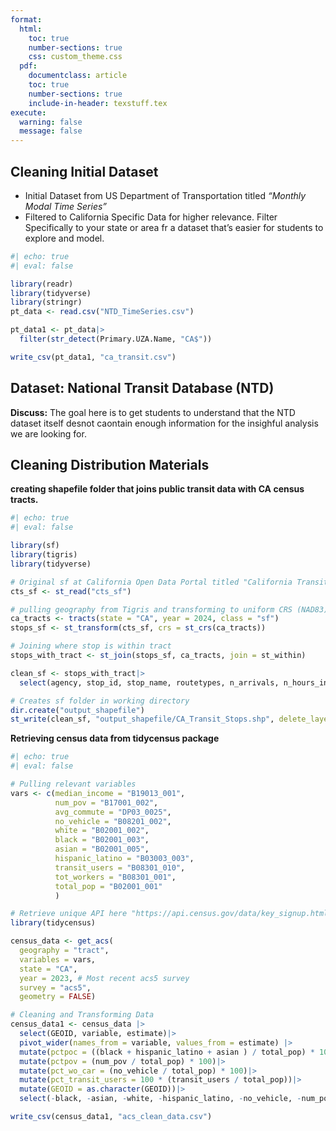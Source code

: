 ```yaml
---
format:
  html:
    toc: true
    number-sections: true
    css: custom_theme.css
  pdf:
    documentclass: article
    toc: true
    number-sections: true
    include-in-header: texstuff.tex
execute: 
  warning: false
  message: false
---
```


## Cleaning Initial Dataset

- Initial Dataset from US Department of Transportation titled *"Monthly Modal Time Series"*
- Filtered to California Specific Data for higher relevance. Filter Specifically to your state or area fr a dataset that's easier for students to explore and model. 

```r
#| echo: true
#| eval: false

library(readr)
library(tidyverse)
library(stringr)
pt_data <- read.csv("NTD_TimeSeries.csv")

pt_data1 <- pt_data|>
  filter(str_detect(Primary.UZA.Name, "CA$"))

write_csv(pt_data1, "ca_transit.csv")
```

## Dataset: National Transit Database (NTD)

**Discuss:** The goal here is to get students to understand that the NTD dataset itself desnot caontain enough information for the insighful analysis we are looking for. 

## Cleaning Distribution Materials 

**creating shapefile folder that joins public transit data with CA census tracts.**
```r
#| echo: true
#| eval: false

library(sf)
library(tigris)
library(tidyverse)

# Original sf at California Open Data Portal titled "California Transit Stops"
cts_sf <- st_read("cts_sf")

# pulling geography from Tigris and transforming to uniform CRS (NAD83)
ca_tracts <- tracts(state = "CA", year = 2024, class = "sf")
stops_sf <- st_transform(cts_sf, crs = st_crs(ca_tracts))

# Joining where stop is within tract
stops_with_tract <- st_join(stops_sf, ca_tracts, join = st_within)

clean_sf <- stops_with_tract|>
  select(agency, stop_id, stop_name, routetypes, n_arrivals, n_hours_in, district_n, COUNTYFP, TRACTCE, GEOID, geometry)

# Creates sf folder in working directory
dir.create("output_shapefile")
st_write(clean_sf, "output_shapefile/CA_Transit_Stops.shp", delete_layer = TRUE)
```

**Retrieving census data from tidycensus package**
```r
#| echo: true
#| eval: false

# Pulling relevant variables
vars <- c(median_income = "B19013_001",
          num_pov = "B17001_002",
          avg_commute = "DP03_0025",
          no_vehicle = "B08201_002",
          white = "B02001_002",
          black = "B02001_003",
          asian = "B02001_005",
          hispanic_latino = "B03003_003",
          transit_users = "B08301_010",
          tot_workers = "B08301_001",
          total_pop = "B02001_001"
          )

# Retrieve unique API here "https://api.census.gov/data/key_signup.html"
library(tidycensus)

census_data <- get_acs(
  geography = "tract",
  variables = vars,
  state = "CA",
  year = 2023, # Most recent acs5 survey
  survey = "acs5",
  geometry = FALSE)

# Cleaning and Transforming Data
census_data1 <- census_data |>
  select(GEOID, variable, estimate)|>
  pivot_wider(names_from = variable, values_from = estimate) |>
  mutate(pctpoc = ((black + hispanic_latino + asian ) / total_pop) * 100)|>
  mutate(pctpov = (num_pov / total_pop) * 100)|>
  mutate(pct_wo_car = (no_vehicle / total_pop) * 100)|>
  mutate(pct_transit_users = 100 * (transit_users / total_pop))|>
  mutate(GEOID = as.character(GEOID))|>
  select(-black, -asian, -white, -hispanic_latino, -no_vehicle, -num_pov, -transit_users)

write_csv(census_data1, "acs_clean_data.csv")
```

